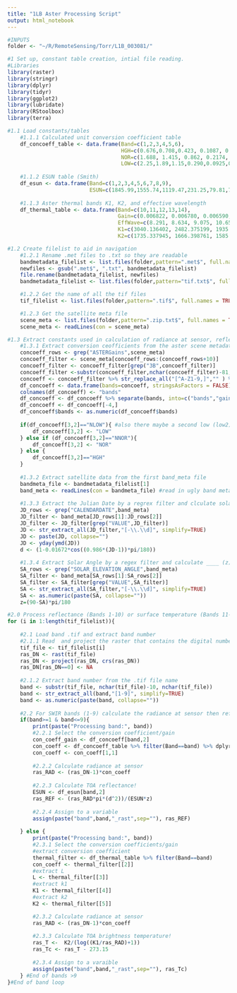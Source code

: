 ---
title: "1LB Aster Processing Script"
output: html_notebook
---

```{r}
#INPUTS
folder <- "~/R/RemoteSensing/Torr/L1B_003081/"

#1 Set up, constant table creation, intial file reading.
#Libraries
library(raster)
library(stringr)
library(dplyr)
library(tidyr)
library(ggplot2)
library(lubridate)
library(RStoolbox)
library(terra)

#1.1 Load constants/tables
    #1.1.1 Calculated unit conversion coefficient table
    df_concoeff_table <- data.frame(Band=c(1,2,3,4,5,6), 
                                    HGH=c(0.676,0.708,0.423, 0.1087, 0.0348, 0.0313), 
                                    NOR=c(1.688, 1.415, 0.862, 0.2174, 0.0696, 0.0625), 
                                    LOW=c(2.25,1.89,1.15,0.290,0.0925,0.0830))
    
    #1.1.2 ESUN table (Smith)
    df_esun <- data.frame(Band=c(1,2,3,4,5,6,7,8,9),
                          ESUN=c(1845.99,1555.74,1119.47,231.25,79.81,74.99,68.66,59.74,56.92))
    
    #1.1.3 Aster thermal bands K1, K2, and effective wavelength
    df_thermal_table <- data.frame(Band=c(10,11,12,13,14),
                                   Gain=c(0.006822, 0.006780, 0.006590, 0.005693, 0.005225),
                                   EffWave=c(8.291, 8.634, 9.075, 10.657, 11.318),
                                   K1=c(3040.136402, 2482.375199, 1935.060183, 866.468575, 641.326517),
                                   K2=c(1735.337945, 1666.398761, 1585.420044, 1350.069147, 1271.221673))

#1.2 Create filelist to aid in navigation
    #1.2.1 Rename .met files to .txt so they are readable
    bandmetadata_filelist <- list.files(folder,pattern=".met$", full.names = TRUE)
    newfiles <- gsub(".met$", ".txt", bandmetadata_filelist)
    file.rename(bandmetadata_filelist, newfiles)
    bandmetadata_filelist <- list.files(folder,pattern="tif.txt$", full.names = TRUE)

    #1.2.2 Get the name of all the tif files
    tif_filelist <- list.files(folder,pattern=".tif$", full.names = TRUE)

    #1.2.3 Get the satellite meta file
    scene_meta <- list.files(folder,pattern=".zip.txt$", full.names = TRUE)
    scene_meta <- readLines(con = scene_meta)

#1.3 Extract constants used in calculation of radiance at sensor, reflectance, and surface temp
    #1.3.1 Extract conversion ceofficients from the aster scene metadata (scene_meta)
    concoeff_rows <- grep("ASTERGains",scene_meta)
    concoeff_filter <- scene_meta[concoeff_rows:(concoeff_rows+10)]
    concoeff_filter <- concoeff_filter[grep("3B",concoeff_filter)]
    concoeff_filter <-substr(concoeff_filter,nchar(concoeff_filter)-81,nchar(concoeff_filter)) 
    concoeff <- concoeff_filter %>% str_replace_all("[^A-Z1-9,]","" ) %>% str_split(pattern=",") #also there maybe a second low (low2)
    df_concoeff <- data.frame(bands=concoeff, stringsAsFactors = FALSE) 
    colnames(df_concoeff) <- "bands"
    df_concoeff <- df_concoeff %>% separate(bands, into=c("bands","gain"), sep=1)
    df_concoeff <- df_concoeff[-4,]
    df_concoeff$bands <- as.numeric(df_concoeff$bands)
        
    if(df_concoeff[3,2]=="NLOW"){ #also there maybe a second low (low2)
        df_concoeff[3,2] <- "LOW"
    } else if (df_concoeff[3,2]=="NNOR"){
        df_concoeff[3,2] <- "NOR"
    } else {
        df_concoeff[3,2]=="HGH"
    }
    
    #1.3.2 Extract satellite data from the first band_meta file
    bandmeta_file <- bandmetadata_filelist[1]
    band_meta <- readLines(con = bandmeta_file) #read in ugly band metadatafile
    
    #1.3.3 Extract the Julian Date by a regrex filter and clculate solar distance (d)
    JD_rows <- grep("CALENDARDATE",band_meta)
    JD_filter <- band_meta[JD_rows[1]:JD_rows[2]]
    JD_filter <- JD_filter[grep("VALUE",JD_filter)]
    JD <- str_extract_all(JD_filter,"[-\\.\\d]", simplify=TRUE)
    JD <- paste(JD, collapse="")
    JD <- yday(ymd(JD))
    d <- (1-0.01672*cos((0.986*(JD-1))*pi/180))
    
    #1.3.4 Extract Solar Angle by a regex filter and calculate ____ (z) 
    SA_rows <- grep("SOLAR_ELEVATION_ANGLE",band_meta)
    SA_filter <- band_meta[SA_rows[1]:SA_rows[2]]
    SA_filter <- SA_filter[grep("VALUE",SA_filter)]
    SA <- str_extract_all(SA_filter,"[-\\.\\d]", simplify=TRUE)
    SA <- as.numeric(paste(SA, collapse=""))
    z=(90-SA)*pi/180

#2.0 Process reflectance (Bands 1-10) or surface temperature (Bands 11-13) for every tif file in the file list
for (i in 1:length(tif_filelist)){
    
    #2.1 Load band .tif and extract band number 
    #2.1.1 Read  and project the raster that contains the digital number
    tif_file <- tif_filelist[i]
    ras_DN <- rast(tif_file)
    ras_DN <- project(ras_DN, crs(ras_DN))
    ras_DN[ras_DN==0] <- NA
    
    #2.1.2 Extract band number from the .tif file name
    band <- substr(tif_file, nchar(tif_file)-10, nchar(tif_file))
    band <- str_extract_all(band,"[1-9]", simplify=TRUE)
    band <- as.numeric(paste(band, collapse=""))
    
    #2.2 For SWIR bands (1-9) calculate the radiance at sensor then reflectance. For TIR bands (10-14) calculate radiance at sensor then surface temperature 
    if(band>=1 & band<=9){
        print(paste("Processing band:", band))
        #2.2.1 Select the conversion coefficient/gain
        con_coeff_gain <- df_concoeff[band,2]
        con_coeff <- df_concoeff_table %>% filter(Band==band) %>% dplyr::select(con_coeff_gain)
        con_coeff <- con_coeff[1,1]
        
        #2.2.2 Calculate radiance at sensor
        ras_RAD <- (ras_DN-1)*con_coeff
        
        #2.2.3 Calculate TOA reflectance!
        ESUN <- df_esun[band,2]
        ras_REF <- (ras_RAD*pi*(d^2))/(ESUN*z)
        
        #2.2.4 Assign to a variable
        assign(paste("band",band,"_rast",sep=""), ras_REF)
        
    } else {
        print(paste("Processing band:", band))
        #2.3.1 Select the conversion coefficients/gain
        #extract conversion coefficient
        thermal_filter <- df_thermal_table %>% filter(Band==band)
        con_coeff <- thermal_filter[[2]]
        #extract L
        L <- thermal_filter[[3]]
        #extract k1
        K1 <- thermal_filter[[4]]
        #extract k2
        K2 <- thermal_filter[[5]]

        #2.3.2 Calculate radiance at sensor
        ras_RAD <- (ras_DN-1)*con_coeff
        
        #2.3.3 Calculate TOA brightness temperature!
        ras_T <-  K2/(log((K1/ras_RAD)+1))
        ras_Tc <- ras_T - 273.15
        
        #2.3.4 Assign to a varaible
        assign(paste("band",band,"_rast",sep=""), ras_Tc)
    } #End of bands >9
}#End of band loop
```

